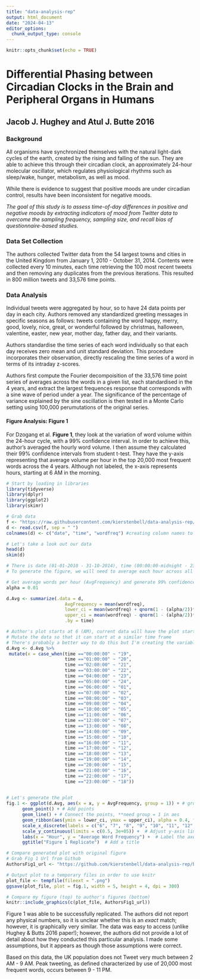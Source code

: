 ```yaml
---
title: "data-analysis-rep"
output: html_document
date: "2024-04-13"
editor_options: 
  chunk_output_type: console
---
```


```r
knitr::opts_chunk$set(echo = TRUE)
```
# Differential Phasing between Circadian Clocks in the Brain and Peripheral Organs in Humans
## Jacob J. Hughey and Atul J. Butte 2016
### Background 
All organisms have synchronized themselves with the natural light-dark cycles of the earth, created by the rising and falling of the sun. They are able to achieve this through their circadian clock, an approximately 24-hour molecular oscillator, which regulates physiological rhythms such as sleep/wake, hunger, metabolism, as well as mood.  

While there is evidence to suggest that positive moods are under circadian control,  results have been inconsistent for negative moods. 

*The goal of this study is to assess time-of-day differences in  positive and negative moods by extracting indicators of mood from Twitter data to overcome the sampling frequency, sampling size, and recall bias of questionnaire-based studies.*

### Data Set Collection
The authors collected Twitter data from the 54 largest towns and cities in the United Kingdom from January 1, 2010 - October 31, 2014. Contents were collected every 10 minutes, each time retrieving the 100 most recent tweets and then removing any duplicates from the previous iterations. This resulted in 800 million tweets and 33,576 time points. 

### Data Analysis 
Individual tweets were aggregated by hour, so to have 24 data points per day in each city. Authors removed any standardized greeting messages in specific seasons as follows: tweets containing the word happy, merry, good, lovely, nice, great, or wonderful followed by christmas, halloween, valentine, easter, new year, mother day, father day, and their variants.

Authors standardise the time series of each word individually so that each day receives zero mean and unit standard deviation. This procedure incorporates their observation, directly rescaling the time series of a word in terms of its intraday z-scores. 

Authors first compute the Fourier decompoisition of the 33,576 time point series of averages across the words in a given list, each standardised in the 4 years, and extract the largest frequences response that corresponds with a sine wave of period under a year. The significance of the percentage of variance explained by the sine oscillation is then tested in a Monte Carlo setting using 100,000 perumutations of the original series. 

#### Figure Analysis: Figure 1
For Dzogang et al.  **Figure 1**, they look at the variation of word volume within the 24-hour cycle, with a 99% confidence interval. In order to achieve this, author's averaged the hourly word volume. I then assume they calculated their 99% confidence intervals from student t-test. They have the y-axis representing that average volume per hour in the top 20,000 most frequent words across the 4 years. Although not labeled, the x-axis represents hours, starting at 6 AM in the morning. 

```r
# Start by loading in libraries
library(tidyverse)
library(dplyr)
library(ggplot2)
library(skimr)

# Grab data
f <- "https://raw.githubusercontent.com/kierstenbell/data-analysis-rep/main/data/vol.csv"
d <- read.csv(f, sep = " ")
colnames(d) <- c("date", "time", "wordfreq") #creating column names to make data easier to work with

# Let's take a look out our data
head(d)
skim(d)

# There is date (01-01-2010 - 31-10-2014), time (00:00:00-midnight - 23:00:00-11 PM), and word frequency. 
# To generate the figure, we will need to average each hour across all the days and generate 99% confidence intervals

# Get average words per hour (AvgFrequency) and generate 99% confidence intervals (alpha = 0.01)
alpha = 0.01

d.Avg <- summarize(.data = d, 
                      AvgFrequency = mean(wordfreq),
                      lower_ci = mean(wordfreq) + qnorm(1 - (alpha/2))* sqrt(var(wordfreq)/length(wordfreq)),
                      upper_ci = mean(wordfreq) - qnorm(1 - (alpha/2))* sqrt(var(wordfreq)/length(wordfreq)),
                      .by = time)

# Author's plot starts at 6 (AM), current data will have the plot starting at midnight.
# Mutate the data so that it can start at a similar time frame
# There's probably a better way to do this but I'm creating the variable "x" so that 6 AM will be first on the chart, followed by 7 AM will be next, until 5 AM is the last point on the graph. There is a library {lubridate} that'll shift time, but it would not work for me.
d.Avg <- d.Avg %>%
 mutate(x = case_when(time =="00:00:00" ~ "19",
                      time =="01:00:00" ~ "20",
                      time =="02:00:00" ~ "21",
                      time =="03:00:00" ~ "22",
                      time =="04:00:00" ~ "23",
                      time =="05:00:00" ~ "24",
                      time =="06:00:00" ~ "01",
                      time =="07:00:00" ~ "02",
                      time =="08:00:00" ~ "03",
                      time =="09:00:00" ~ "04",
                      time =="10:00:00" ~ "05",
                      time =="11:00:00" ~ "06",
                      time =="12:00:00" ~ "07",
                      time =="13:00:00" ~ "08",
                      time =="14:00:00" ~ "09",
                      time =="15:00:00" ~ "10",
                      time =="16:00:00" ~ "11",
                      time =="17:00:00" ~ "12",
                      time =="18:00:00" ~ "13",
                      time =="19:00:00" ~ "14",
                      time =="20:00:00" ~ "15",
                      time =="21:00:00" ~ "16",
                      time =="22:00:00" ~ "17",
                      time =="23:00:00" ~ "18"))

                         
# Let's generate the plot
fig.1 <- ggplot(d.Avg, aes(x = x, y = AvgFrequency, group = 1)) + # group = 1 needed for geom_line()
      geom_point() + # Add points
      geom_line() + # Connect the points, **need group = 1 in aes 
      geom_ribbon(aes(ymin = lower_ci, ymax = upper_ci), alpha = 0.4, fill = "blue") +  # Add shaded area for confidence interval; lower_ci and upper_ci calculated above
      scale_x_discrete(labels = c("6", "7", "8", "9", "10", "11", "12", "13", "14", "15", "16", "17", "18", "19", "20", "21", "22", "23", "0", "1", "2", "3", "4", "5")) + # Manually change the x-axis labels to the correct times
      scale_y_continuous(limits = c(0.5, 3e+05)) +  # Adjust y-axis limits
      labs(x = "Hour", y = "Average Word Frequency") +  # Label the axes
      ggtitle("Figure 1 Replicate")  # Add a title

# Compare generated plot with original figure
# Grab Fig 1 Url from Github
AuthorsFig1_url <- "https://github.com/kierstenbell/data-analysis-rep/blob/main/Figures/Figure%201.jpg?raw=true"  

# Output plot to a temporary files in order to use knitr
plot_file <- tempfile(fileext = ".png")
ggsave(plot_file, plot = fig.1, width = 5, height = 4, dpi = 300)

# Compare my figure (top) to author's figures (bottom)
knitr::include_graphics(c(plot_file, AuthorsFig1_url))
```

Figure 1 was able to be successfully replicated. The authors did not report any physical numbers, so it is unclear whether this is an *exact* match; however, it is graphically very similar.  The data was easy to access (unlike Hughey & Butts 2016 paper!); however, the authors did not provide a lot of detail about how they conducted this particular analysis. I made some assumptions, but it appears as though those assumptions were correct. 

Based on this data, the UK population does not Tweet very much between 2 AM - 9 AM. Peak tweeting, as defined characterized by use of 20,000 most frequent words, occurs between 9 - 11 PM.  